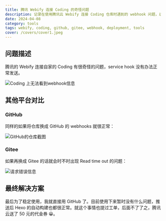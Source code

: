 ```yaml
---
title: 腾讯 Webify 连接 Coding 的奇怪问题
description: 记录在使用腾讯云 Webify 连接 Coding 仓库时遇到的 webhook 问题，以及与其他平台的对比分析
date: 2024-04-08
category: tools
tags: webify, coding, github, gitee, webhook, deployment, tools
cover: /covers/cover1.jpeg
---
```


## 问题描述

腾讯的 Webify 连接自家的 Coding 有很奇怪的问题，service hook 没有办法正常发送。

![Coding 上无法看到webhook信息](https://alist.v2ex.com.cn/d/139pan/images/202312011702004.png)

## 其他平台对比

### GitHub
同样的如果将仓库换成 GitHub 的 webhooks 就很正常：

![GitHub的仓库截图](http://qiniu.v2ex.com.cn/upload2022/202312011704135.png)

### Gitee
如果再换成 Gitee 的话就会时不时出现 Read time out 的问题：

![请求错误信息](http://qiniu.v2ex.com.cn/upload2022/202312011705422.png)

## 最终解决方案

最后为了稳定使用，我就直接用 GitHub 了。目前使用下来暂时没有什么问题，推送后 Hexo 的自动构建也都很正常。就这个事情也提过工单，后面不了了之，腾讯云送了 50 元的代金券 😀。 